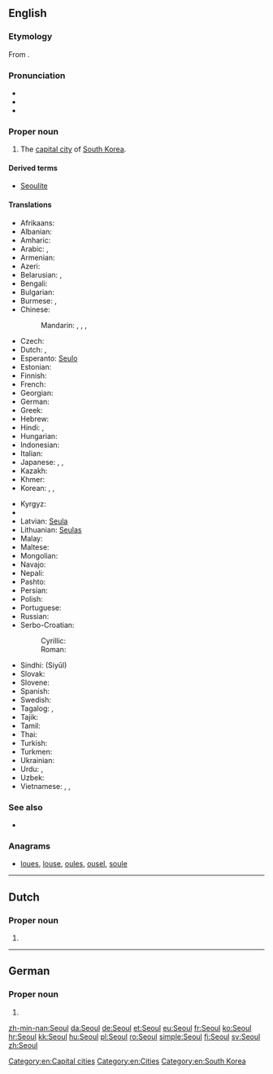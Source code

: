 {{also|Séoul}}
==English==

===Etymology===
From {{etyl|ko|en}} {{term|서울|tr=seoul|lang=ko||capital city}}.

===Pronunciation===
* {{X-SAMPA|/s@Ul/}}
* {{rhymes|əʊl}}
* {{homophones|sole|soul}}

===Proper noun===
{{en-proper noun}}

# The [[capital city]] of [[South Korea]].

====Derived terms====
* [[Seoulite]]

====Translations====
{{trans-top|capital of South Korea}}
* Afrikaans: {{t-|af|Seoel}}
* Albanian: {{t-|sq|Seoul}}
* Amharic: {{t-|am|ሴኡል|tr=se’ul|sc=Ethi}}
* Arabic: {{t-|ar|سيئول|m|tr=siʾūl}}, {{t-|ar|سيول|m|tr=siyuul}}
* Armenian: {{t-|hy|Սեուլ|tr=Seul}}
* Azeri: {{t-|az|Seul}}
* Belarusian: {{t-|be|Сеул|m|tr=Seúl|xs=Belarusian}}, {{t-|be|Сэул|m|tr=Seúl|sc=Cyrl}}
* Bengali: {{t-|bn|সিওল|tr=Siol|sc=Beng|xs=Bengali}}
* Bulgarian: {{t-|bg|Сеул|m|tr=Seúl|sc=Cyrl}}
* Burmese: {{t-|my|ဆီယူ|tr=shiyu|sc=Mymr}}, {{t-|my|ဆိုးလ်မြို့|sc=Mymr}}
* Chinese:
*: Mandarin: {{t-|cmn|首爾|sc=Hani}}, {{t-|cmn|首尔|tr=Shǒu’ěr|sc=Hani}}, {{t-|cmn|漢城|sc=Hani}}, {{t-|cmn|汉城|tr=Hànchéng|sc=Hani}}
* Czech: {{t+|cs|Soul|m}}
* Dutch: {{t-|nl|Seoul|n}}, {{qualifier|Flemish}} {{t-|nl|Seoel|n}}
* Esperanto: [[Seulo]]
* Estonian: {{t+|et|Sŏul}}
* Finnish: {{t+|fi|Soul}}
* French: {{t+|fr|Séoul|m}}
* Georgian: {{t-|ka|სეული|tr=seuli|sc=Geor|xs=Georgian}}
* German: {{t+|de|Seoul|n}}
* Greek: {{t-|el|Σεούλ|f|tr=Seoúl|sc=Grek}}
* Hebrew: {{t-|he|סיאול|tr=si’ūl}}
* Hindi: {{t-|hi|सिऊल|tr=siūl|xs=Hindi}}, {{t-|hi|सियूल|tr=siyūl|xs=Hindi}}
* Hungarian: {{t+|hu|Szöul}}
* Indonesian: {{t-|id|Seoul}}
* Italian: {{t-|it|Seul|f}}
* Japanese: {{t-|ja|ソウル|tr=Souru}}, {{t-|ja|京城|tr=けいじょう, Keijō}}, {{qualifier|obsolete}} {{t-|ja|漢城|tr=かんじょう, Kanjō}}
* Kazakh: {{t|kk|Сеул|tr=Seul|sc=Cyrl}}
* Khmer: {{t-|km|សេអ៊ូល|tr=see’uul|sc=Khmr}}
* Korean: {{t+|ko|서울|tr=Seoul|sc=Hang}}, {{t-|ko|서울특별시|tr=서울特別市,Seoul-teuk-byeol-si|sc=Kore}}, {{t-|ko|서울시|tr=seoul-si,서울市|sc=Kore}}
{{trans-mid}}
* Kyrgyz: {{t-|ky|Сеул|tr=Seul|sc=Cyrl}}
* {{trreq|Lao}}
* Latvian: [[Seula]]
* Lithuanian: [[Seulas]]
* Malay: {{t-|ms|Seoul}}
* Maltese: {{t-|mt|Seul|xs=Maltese}}
* Mongolian: {{t-|mn|Сөүл|tr=Söül|sc=Cyrl|xs=Mongolian}}
* Navajo: {{tø|nv|Sééʼool}}
* Nepali: {{t-|ne|सिउल|tr=siul|sc=Deva}}
* Pashto: {{t-|ps|سېول|tr=Seūl|sc=ps-Arab|xs=Pashto}}
* Persian: {{t-|fa|سئول|tr=Se'ul|xs=Persian}}
* Polish: {{t+|pl|Seul|m}}
* Portuguese: {{t-|pt|Seul}}
* Russian: {{t-|ru|Сеул|m|tr=Seúl}}
* Serbo-Croatian:
*: Cyrillic: {{t-|sh|Сеул|m|sc=Cyrl}}
*: Roman: {{t-|sh|Seul|m}}
* Sindhi: {{sd-Arab|[[سيول]]}} (Siyūl)
* Slovak: {{t-|sk|Soul|m}}
* Slovene: {{t-|sl|Seul|m}}
* Spanish: {{t+|es|Seúl|m}}
* Swedish: {{t+|sv|Söul}}
* Tagalog: {{t-|tl|Seúl}}, {{t-|tl|Seyúl}}
* Tajik: {{t-|tg|Сеул|tr=Seul|sc=Cyrl}}
* Tamil: {{t-|ta|சியோல்|tr=Čiyōl|xs=Tamil}}
* Thai: {{t+|th|โซล|tr=Sōn}}
* Turkish: {{t-|tr|Seul}}
* Turkmen: {{t-|tk|Seul}}
* Ukrainian: {{t-|uk|Сеул|m|tr=Seúl|xs=Ukrainian}}
* Urdu: {{t-|ur|سیئول|tr=siyūl|xs=Urdu}}, {{t-|ur|سیول|tr=seūl|xs=Urdu}}
* Uzbek: {{t-|uz|Seul}}
* Vietnamese: {{t-|vi|Xơ-un|xs=Vietnamese}}, {{t-|vi|Xê-un|xs=Vietnamese}}, {{t-|vi|Seoul|xs=Vietnamese}}
{{trans-bottom}}

===See also===
* {{pedia}}

===Anagrams===
* [[loues#English|loues]], [[louse#English|louse]], [[oules#English|oules]], [[ousel#English|ousel]], [[soule#English|soule]]

[[Category:en:Capital cities]]
[[Category:en:Cities]]
[[Category:en:South Korea]]

----

==Dutch==

===Proper noun===
{{nl-proper noun}}

# {{l|en|Seoul}}

----

==German==

===Proper noun===
{{de-proper noun}}

# {{l|en|Seoul}}

[[zh-min-nan:Seoul]]
[[da:Seoul]]
[[de:Seoul]]
[[et:Seoul]]
[[eu:Seoul]]
[[fr:Seoul]]
[[ko:Seoul]]
[[hr:Seoul]]
[[kk:Seoul]]
[[hu:Seoul]]
[[pl:Seoul]]
[[ro:Seoul]]
[[simple:Seoul]]
[[fi:Seoul]]
[[sv:Seoul]]
[[zh:Seoul]]